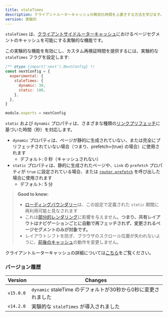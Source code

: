```yaml
---
title: staleTimes
description: クライアントルーターキャッシュの無効化時間を上書きする方法を学びます。
version: 実験的
---
```


`staleTimes` は、[クライアントサイドルーターキャッシュ](/docs/app/building-your-application/caching#client-side-router-cache)におけるページセグメントのキャッシュを可能にする実験的な機能です。

この実験的な機能を有効にし、カスタム再検証時間を提供するには、実験的な `staleTimes` フラグを設定します:

```js title="next.config.js"
/** @type {import('next').NextConfig} */
const nextConfig = {
  experimental: {
    staleTimes: {
      dynamic: 30,
      static: 180,
    },
  },
}

module.exports = nextConfig
```

`static` および `dynamic` プロパティは、さまざまな種類の[リンクプリフェッチ](/docs/app/api-reference/components/link#prefetch)に基づいた時間（秒）を対応します。

- `dynamic` プロパティは、ページが静的に生成されていない、または完全にプリフェッチされていない場合（つまり、prefetch={true} の場合）に使用されます
  - デフォルト: 0 秒（キャッシュされない）
- `static` プロパティは、静的に生成されたページや、`Link` の `prefetch` プロパティが `true` に設定されている場合、または [`router.prefetch`](/docs/app/building-your-application/caching#routerprefetch) を呼び出した場合に使用されます
  - デフォルト: 5 分

> **Good to know:**
>
> - [ローディングバウンダリー](/docs/app/api-reference/file-conventions/loading)は、この設定で定義された `static` 期間に再利用可能と見なされます
> - これは[部分的レンダリング](/docs/app/building-your-application/routing/linking-and-navigating#4-partial-rendering)に影響を与えません。**つまり、共有レイアウトはナビゲーションごとに自動で再フェッチされず、変更されるページセグメントのみが対象です。**
> - レイアウトシフトを防ぎ、ブラウザのスクロール位置が失われないように、[前後のキャッシュ](/docs/app/building-your-application/caching#client-side-router-cache)の動作を変更しません。

クライアントルーターキャッシュの詳細については[こちら](/docs/app/building-your-application/caching#client-side-router-cache)をご覧ください。

### バージョン履歴

| Version   | Changes                                                |
| --------- | ------------------------------------------------------ |
| `v15.0.0` | `dynamic` staleTime のデフォルトが30秒から0秒に変更されました |
| `v14.2.0` | 実験的な `staleTimes` が導入されました                   |
